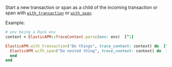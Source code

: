 
Start a new transaction or span as a child of the incoming transaction or span with
[`with_transaction`](((apm-ruby-ref))/api.html#api-agent-with_transaction) or
[`with_span`](((apm-ruby-ref))/api.html#api-agent-with_span).

Example:

```ruby
# env being a Rack env
context = ElasticAPM::TraceContext.parse(env: env)  [^1]

ElasticAPM.with_transaction("Do things", trace_context: context) do  [^2]
  ElasticAPM.with_span("Do nested thing", trace_context: context) do  [^3]
  end
end
```
[^1]: Parse the incoming `TraceContext`
[^2]: Create a transaction as a child of the incoming `TraceContext`
[^3]: Create a span as a child of the newly created transaction. `trace_context` is optional here,
as spans are automatically created as a child of their parent's transaction's `TraceContext` when none is passed.
